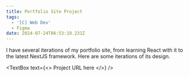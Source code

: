 ```yaml
---
title: Portfolio Site Project
tags:
  - '[C] Web Dev'
  - Figma
date: 2024-07-24T06:53:19.231Z
---
```


I have several iterations of my portfolio site, from learning React with it to the latest NextJS framework. Here are some iterations of its design. 

<TextBox
  text={<>
    Project URL here
  </>}
/>

